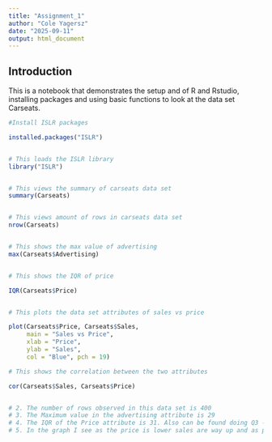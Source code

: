 ```yaml
---
title: "Assignment_1"
author: "Cole Yagersz"
date: "2025-09-11"
output: html_document
---
```


## Introduction
This is a notebook that demonstrates the setup and of R and Rstudio, installing packages and using basic functions to look at the data set Carseats. 

```r
#Install ISLR packages

installed.packages("ISLR")


# This loads the ISLR library 
library("ISLR")


# This views the summary of carseats data set
summary(Carseats)


# This views amount of rows in carseats data set
nrow(Carseats)


# This shows the max value of advertising
max(Carseats$Advertising)


# This shows the IQR of price

IQR(Carseats$Price)


# This plots the data set attributes of sales vs price

plot(Carseats$Price, Carseats$Sales,
     main = "Sales vs Price",
     xlab = "Price",
     ylab = "Sales",
     col = "Blue", pch = 19)

# This shows the correlation between the two attributes

cor(Carseats$Sales, Carseats$Price)


# 2. The number of rows observed in this data set is 400
# 3. The Maximum value in the advertising attribute is 29
# 4. The IQR of the Price attribute is 31. Also can be found doing Q3 - Q1, which is 131-100 = 31
# 5. In the graph I see as the price is lower sales are way up and as price gets higher the sales go down. The sign of the correlation being negative means as the prices get higher, sales will get lower or as prices get lower sales will increase.
```


